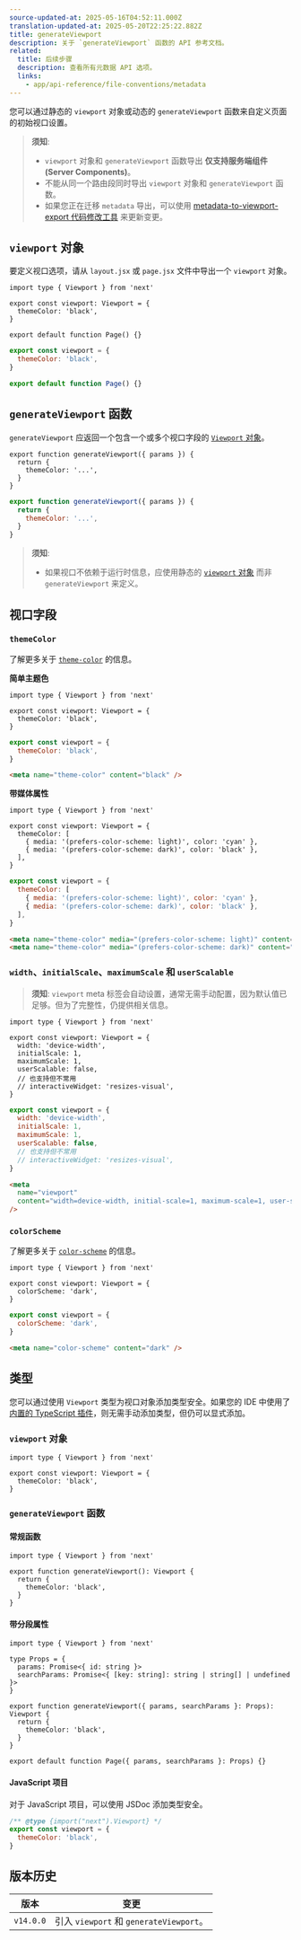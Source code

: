 ```yaml
---
source-updated-at: 2025-05-16T04:52:11.000Z
translation-updated-at: 2025-05-20T22:25:22.882Z
title: generateViewport
description: 关于 `generateViewport` 函数的 API 参考文档。
related:
  title: 后续步骤
  description: 查看所有元数据 API 选项。
  links:
    - app/api-reference/file-conventions/metadata
---
```


您可以通过静态的 `viewport` 对象或动态的 `generateViewport` 函数来自定义页面的初始视口设置。

> **须知**:
>
> - `viewport` 对象和 `generateViewport` 函数导出 **仅支持服务端组件 (Server Components)**。
> - 不能从同一个路由段同时导出 `viewport` 对象和 `generateViewport` 函数。
> - 如果您正在迁移 `metadata` 导出，可以使用 [metadata-to-viewport-export 代码修改工具](/docs/app/guides/upgrading/codemods#metadata-to-viewport-export) 来更新变更。

## `viewport` 对象

要定义视口选项，请从 `layout.jsx` 或 `page.jsx` 文件中导出一个 `viewport` 对象。

```tsx filename="layout.tsx | page.tsx" switcher
import type { Viewport } from 'next'

export const viewport: Viewport = {
  themeColor: 'black',
}

export default function Page() {}
```

```jsx filename="layout.jsx | page.jsx" switcher
export const viewport = {
  themeColor: 'black',
}

export default function Page() {}
```

## `generateViewport` 函数

`generateViewport` 应返回一个包含一个或多个视口字段的 [`Viewport` 对象](#viewport-fields)。

```tsx filename="layout.tsx | page.tsx" switcher
export function generateViewport({ params }) {
  return {
    themeColor: '...',
  }
}
```

```jsx filename="layout.js | page.js" switcher
export function generateViewport({ params }) {
  return {
    themeColor: '...',
  }
}
```

> **须知**:
>
> - 如果视口不依赖于运行时信息，应使用静态的 [`viewport` 对象](#the-viewport-object) 而非 `generateViewport` 来定义。

## 视口字段

### `themeColor`

了解更多关于 [`theme-color`](https://developer.mozilla.org/docs/Web/HTML/Element/meta/name/theme-color) 的信息。

**简单主题色**

```tsx filename="layout.tsx | page.tsx" switcher
import type { Viewport } from 'next'

export const viewport: Viewport = {
  themeColor: 'black',
}
```

```jsx filename="layout.jsx | page.jsx" switcher
export const viewport = {
  themeColor: 'black',
}
```

```html filename="<head> output" hideLineNumbers
<meta name="theme-color" content="black" />
```

**带媒体属性**

```tsx filename="layout.tsx | page.tsx" switcher
import type { Viewport } from 'next'

export const viewport: Viewport = {
  themeColor: [
    { media: '(prefers-color-scheme: light)', color: 'cyan' },
    { media: '(prefers-color-scheme: dark)', color: 'black' },
  ],
}
```

```jsx filename="layout.jsx | page.jsx" switcher
export const viewport = {
  themeColor: [
    { media: '(prefers-color-scheme: light)', color: 'cyan' },
    { media: '(prefers-color-scheme: dark)', color: 'black' },
  ],
}
```

```html filename="<head> output" hideLineNumbers
<meta name="theme-color" media="(prefers-color-scheme: light)" content="cyan" />
<meta name="theme-color" media="(prefers-color-scheme: dark)" content="black" />
```

### `width`、`initialScale`、`maximumScale` 和 `userScalable`

> **须知**: `viewport` meta 标签会自动设置，通常无需手动配置，因为默认值已足够。但为了完整性，仍提供相关信息。

```tsx filename="layout.tsx | page.tsx" switcher
import type { Viewport } from 'next'

export const viewport: Viewport = {
  width: 'device-width',
  initialScale: 1,
  maximumScale: 1,
  userScalable: false,
  // 也支持但不常用
  // interactiveWidget: 'resizes-visual',
}
```

```jsx filename="layout.jsx | page.jsx" switcher
export const viewport = {
  width: 'device-width',
  initialScale: 1,
  maximumScale: 1,
  userScalable: false,
  // 也支持但不常用
  // interactiveWidget: 'resizes-visual',
}
```

```html filename="<head> output" hideLineNumbers
<meta
  name="viewport"
  content="width=device-width, initial-scale=1, maximum-scale=1, user-scalable=no"
/>
```

### `colorScheme`

了解更多关于 [`color-scheme`](https://developer.mozilla.org/en-US/docs/Web/HTML/Element/meta/name#:~:text=color%2Dscheme%3A%20specifies,of%20the%20following%3A) 的信息。

```tsx filename="layout.tsx | page.tsx" switcher
import type { Viewport } from 'next'

export const viewport: Viewport = {
  colorScheme: 'dark',
}
```

```jsx filename="layout.jsx | page.jsx" switcher
export const viewport = {
  colorScheme: 'dark',
}
```

```html filename="<head> output" hideLineNumbers
<meta name="color-scheme" content="dark" />
```

## 类型

您可以通过使用 `Viewport` 类型为视口对象添加类型安全。如果您的 IDE 中使用了 [内置的 TypeScript 插件](/docs/app/api-reference/config/typescript)，则无需手动添加类型，但仍可以显式添加。

### `viewport` 对象

```tsx
import type { Viewport } from 'next'

export const viewport: Viewport = {
  themeColor: 'black',
}
```

### `generateViewport` 函数

#### 常规函数

```tsx
import type { Viewport } from 'next'

export function generateViewport(): Viewport {
  return {
    themeColor: 'black',
  }
}
```

#### 带分段属性

```tsx
import type { Viewport } from 'next'

type Props = {
  params: Promise<{ id: string }>
  searchParams: Promise<{ [key: string]: string | string[] | undefined }>
}

export function generateViewport({ params, searchParams }: Props): Viewport {
  return {
    themeColor: 'black',
  }
}

export default function Page({ params, searchParams }: Props) {}
```

#### JavaScript 项目

对于 JavaScript 项目，可以使用 JSDoc 添加类型安全。

```js
/** @type {import("next").Viewport} */
export const viewport = {
  themeColor: 'black',
}
```

## 版本历史

| 版本       | 变更                                      |
| ---------- | ---------------------------------------- |
| `v14.0.0`  | 引入 `viewport` 和 `generateViewport`。  |